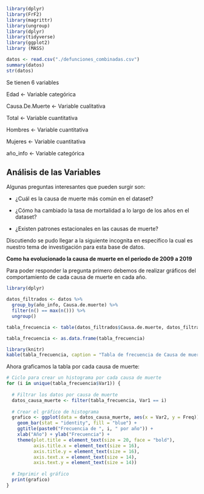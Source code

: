 
```r
library(dplyr)
library(FrF2)
library(magrittr)
library(ungroup)
library(dplyr)
library(tidyverse)
library(ggplot2)
library (MASS)

datos <- read.csv("./defunciones_combinadas.csv")
summary(datos)
str(datos)
```

Se tienen 6 variables

Edad <- Variable categórica\r\n

Causa.De.Muerte <- Variable cualitativa\r\n

Total <- Variable cuantitativa\r\n

Hombres <- Variable cuantitativa\r\n

Mujeres <- Variable cuantitativa\r\n

año_info <- Variable categórica\r\n

## Análisis de las Variables



Algunas preguntas interesantes que pueden surgir son:\r\n

* ¿Cuál es la causa de muerte más común en el dataset?


* ¿Cómo ha cambiado la tasa de mortalidad a lo largo de los años en el dataset?


* ¿Existen patrones estacionales en las causas de muerte?


Discutiendo se pudo llegar a la siguiente incognita en específico la cual es nuestro tema de investigación para esta base de datos.

**Como ha evolucionado la causa de muerte en el periodo de 2009 a 2019** 

Para poder responder la pregunta primero debemos de realizar gráficos del comportamiento de cada causa de muerte en cada año.
```r
library(dplyr)

datos_filtrados <- datos %>%
  group_by(año_info, Causa.de.muerte) %>%
  filter(n() == max(n())) %>%
  ungroup()

tabla_frecuencia <- table(datos_filtrados$Causa.de.muerte, datos_filtrados$año_info)

tabla_frecuencia <- as.data.frame(tabla_frecuencia)

library(knitr)
kable(tabla_frecuencia, caption = "Tabla de frecuencia de Causa de muerte y años")

```

Ahora graficamos la tabla por cada causa de muerte:


```r


# Ciclo para crear un histograma por cada causa de muerte
for (i in unique(tabla_frecuencia$Var1)) {
  
  # Filtrar los datos por causa de muerte
  datos_causa_muerte <- filter(tabla_frecuencia, Var1 == i)
  
  # Crear el gráfico de histograma
  grafico <- ggplot(data = datos_causa_muerte, aes(x = Var2, y = Freq)) +
    geom_bar(stat = "identity", fill = "blue") +
    ggtitle(paste0("Frecuencia de ", i, " por año")) +
    xlab("Año") + ylab("Frecuencia") +
    theme(plot.title = element_text(size = 20, face = "bold"),
          axis.title.x = element_text(size = 16),
          axis.title.y = element_text(size = 16),
          axis.text.x = element_text(size = 14),
          axis.text.y = element_text(size = 14))
  
  # Imprimir el gráfico
  print(grafico)
}



```

